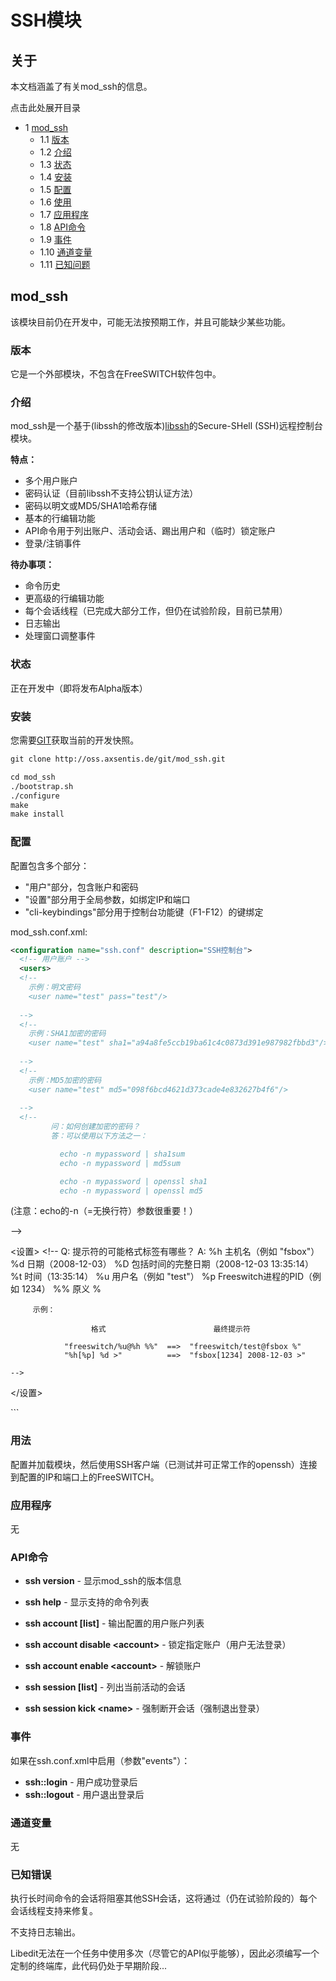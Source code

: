 # SSH模块

## 关于

本文档涵盖了有关mod_ssh的信息。

点击此处展开目录

- 1 [mod_ssh](#mod_ssh)
   - 1.1 [版本](#版本)
   - 1.2 [介绍](#介绍)
   - 1.3 [状态](#状态)
   - 1.4 [安装](#安装)
   - 1.5 [配置](#配置)
   - 1.6 [使用](#使用)
   - 1.7 [应用程序](#应用程序)
   - 1.8 [API命令](#api-commands)
   - 1.9 [事件](#事件)
   - 1.10 [通道变量](#通道变量)
   - 1.11 [已知问题](#已知问题)

## mod_ssh

该模块目前仍在开发中，可能无法按预期工作，并且可能缺少某些功能。

### 版本

它是一个外部模块，不包含在FreeSWITCH软件包中。

### 介绍

mod_ssh是一个基于(libssh的修改版本)[libssh](http://0xbadc0de.be/wiki/)的Secure-SHell (SSH)远程控制台模块。

**特点：**

- 多个用户账户
- 密码认证（目前libssh不支持公钥认证方法）
- 密码以明文或MD5/SHA1哈希存储
- 基本的行编辑功能
- API命令用于列出账户、活动会话、踢出用户和（临时）锁定账户
- 登录/注销事件

**待办事项：**

- 命令历史
- 更高级的行编辑功能
- 每个会话线程（已完成大部分工作，但仍在试验阶段，目前已禁用）
- 日志输出
- 处理窗口调整事件

### 状态

正在开发中（即将发布Alpha版本）

### 安装

您需要[GIT](http://git.or.cz/)获取当前的开发快照。

```xml
git clone http://oss.axsentis.de/git/mod_ssh.git

cd mod_ssh
./bootstrap.sh
./configure
make
make install
```

### 配置

配置包含多个部分：

* "用户"部分，包含账户和密码
* "设置"部分用于全局参数，如绑定IP和端口
* "cli-keybindings"部分用于控制台功能键（F1-F12）的键绑定

mod\_ssh.conf.xml:

```xml
<configuration name="ssh.conf" description="SSH控制台">
  <!-- 用户账户 -->
  <users>
  <!--
    示例：明文密码
    <user name="test" pass="test"/>
    
  -->
  <!--
    示例：SHA1加密的密码
    <user name="test" sha1="a94a8fe5ccb19ba61c4c0873d391e987982fbbd3"/>
    
  -->
  <!--
    示例：MD5加密的密码
    <user name="test" md5="098f6bcd4621d373cade4e832627b4f6"/>
    
  -->
  <!--
         问：如何创建加密的密码？
         答：可以使用以下方法之一：

           echo -n mypassword | sha1sum
           echo -n mypassword | md5sum

           echo -n mypassword | openssl sha1
           echo -n mypassword | openssl md5
```

(注意：echo的-n（=无换行符）参数很重要！）

  -->
  </users>
  <!-- 模块设置 -->
  <设置>
    <!-- 监听的端口和IP -->
    <param name="port" value="2222"/>
    <param name="ip" value="127.0.0.1"/>
    <!-- 连接超时时间（秒） -->
    <param name="timeout" value="300"/>
    <!-- 生成事件？（用户登录/注销） -->
    <param name="events" value="yes"/>
    <!-- 自定义终端提示符 -->
    <param name="prompt" value="freeswitch/%u@%h %%"/>
    <!--
         Q: 提示符的可能格式标签有哪些？
         A:
              %h     主机名（例如 "fsbox"）
              %d     日期（2008-12-03）
              %D     包括时间的完整日期（2008-12-03 13:35:14）
              %t     时间（13:35:14）
              %u     用户名（例如 "test"）
              %p     Freeswitch进程的PID（例如 1234）
              %%     原义 %

         示例：

                      格式                        最终提示符

                "freeswitch/%u@%h %%"  ==>  "freeswitch/test@fsbox %"
                "%h[%p] %d >"          ==>  "fsbox[1234] 2008-12-03 >"
    
    -->
  </设置>

  <!-- 功能键绑定 -->
  <cli-keybindings>
    <key name="1" value="help"/>
    <key name="2" value="status"/>
    <key name="3" value="show channels"/>
    <key name="4" value="show calls"/>
    <key name="5" value="sofia status"/>
    <key name="6" value="reloadxml"/>
    <key name="7" value="console loglevel 0"/>
    <key name="8" value="console loglevel 7"/>
    <key name="9" value="sofia status profile internal"/>
    <key name="10" value="fsctl pause"/>
    <key name="11" value="fsctl resume"/>
    <key name="12" value="version"/>
  </cli-keybindings>
</configuration>
```

### 用法

配置并加载模块，然后使用SSH客户端（已测试并可正常工作的openssh）连接到配置的IP和端口上的FreeSWITCH。

### 应用程序

无

### API命令

* **ssh version** \- 显示mod\_ssh的版本信息
* **ssh help** \- 显示支持的命令列表

* **ssh account \[list\]** \- 输出配置的用户账户列表
* **ssh account disable &lt;account>** \- 锁定指定账户（用户无法登录）
* **ssh account enable &lt;account>** \- 解锁账户

* **ssh session \[list\]** \- 列出当前活动的会话
* **ssh session kick &lt;name>** \- 强制断开会话（强制退出登录）

### 事件

如果在ssh.conf.xml中启用（参数"events"）：

* **ssh::login** \- 用户成功登录后
* **ssh::logout** \- 用户退出登录后

### 通道变量

无

### 已知错误

执行长时间命令的会话将阻塞其他SSH会话，这将通过（仍在试验阶段的）每个会话线程支持来修复。

不支持日志输出。

Libedit无法在一个任务中使用多次（尽管它的API似乎能够），因此必须编写一个定制的终端库，此代码仍处于早期阶段...